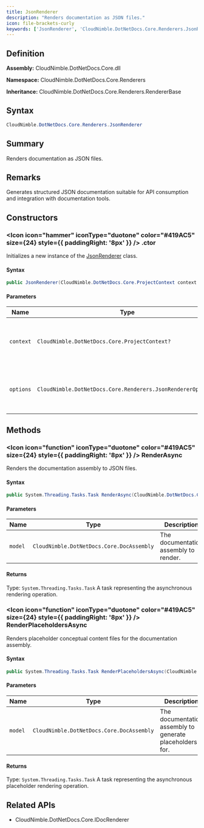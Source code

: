 ```yaml
---
title: JsonRenderer
description: "Renders documentation as JSON files."
icon: file-brackets-curly
keywords: ['JsonRenderer', 'CloudNimble.DotNetDocs.Core.Renderers.JsonRenderer', 'CloudNimble.DotNetDocs.Core.Renderers', 'class', 'CloudNimble.DotNetDocs.Core.Renderers.RendererBase', 'CloudNimble.DotNetDocs.Core.IDocRenderer']
---
```


## Definition

**Assembly:** CloudNimble.DotNetDocs.Core.dll

**Namespace:** CloudNimble.DotNetDocs.Core.Renderers

**Inheritance:** CloudNimble.DotNetDocs.Core.Renderers.RendererBase

## Syntax

```csharp
CloudNimble.DotNetDocs.Core.Renderers.JsonRenderer
```

## Summary

Renders documentation as JSON files.

## Remarks

Generates structured JSON documentation suitable for API consumption and integration
            with documentation tools.

## Constructors

### <Icon icon="hammer" iconType="duotone" color="#419AC5" size={24} style={{ paddingRight: '8px' }} />  .ctor

Initializes a new instance of the [JsonRenderer](/api-reference/CloudNimble/DotNetDocs/Core/Renderers/JsonRenderer) class.

#### Syntax

```csharp
public JsonRenderer(CloudNimble.DotNetDocs.Core.ProjectContext context = null, CloudNimble.DotNetDocs.Core.Renderers.JsonRendererOptions options = null)
```

#### Parameters

| Name | Type | Description |
|------|------|-------------|
| `context` | `CloudNimble.DotNetDocs.Core.ProjectContext?` | The project context. If null, a default context is created. |
| `options` | `CloudNimble.DotNetDocs.Core.Renderers.JsonRendererOptions?` | The rendering options. If null, default options are used. |

## Methods

### <Icon icon="function" iconType="duotone" color="#419AC5" size={24} style={{ paddingRight: '8px' }} />  RenderAsync

Renders the documentation assembly to JSON files.

#### Syntax

```csharp
public System.Threading.Tasks.Task RenderAsync(CloudNimble.DotNetDocs.Core.DocAssembly model)
```

#### Parameters

| Name | Type | Description |
|------|------|-------------|
| `model` | `CloudNimble.DotNetDocs.Core.DocAssembly` | The documentation assembly to render. |

#### Returns

Type: `System.Threading.Tasks.Task`
A task representing the asynchronous rendering operation.

### <Icon icon="function" iconType="duotone" color="#419AC5" size={24} style={{ paddingRight: '8px' }} />  RenderPlaceholdersAsync

Renders placeholder conceptual content files for the documentation assembly.

#### Syntax

```csharp
public System.Threading.Tasks.Task RenderPlaceholdersAsync(CloudNimble.DotNetDocs.Core.DocAssembly model)
```

#### Parameters

| Name | Type | Description |
|------|------|-------------|
| `model` | `CloudNimble.DotNetDocs.Core.DocAssembly` | The documentation assembly to generate placeholders for. |

#### Returns

Type: `System.Threading.Tasks.Task`
A task representing the asynchronous placeholder rendering operation.

## Related APIs

- CloudNimble.DotNetDocs.Core.IDocRenderer

